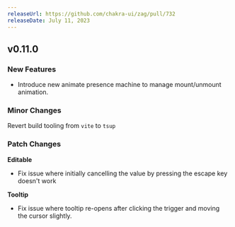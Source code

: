 ```yaml
---
releaseUrl: https://github.com/chakra-ui/zag/pull/732
releaseDate: July 11, 2023
---
```


## v0.11.0

### New Features

- Introduce new animate presence machine to manage mount/unmount animation.

### Minor Changes

Revert build tooling from `vite` to `tsup`

### Patch Changes

**Editable**

- Fix issue where initially cancelling the value by pressing the escape key doesn't work

**Tooltip**

- Fix issue where tooltip re-opens after clicking the trigger and moving the cursor slightly.
